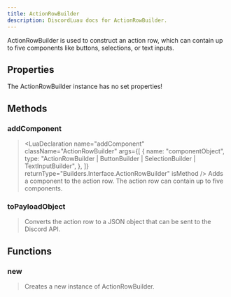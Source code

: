 ```yaml
---
title: ActionRowBuilder
description: DiscordLuau docs for ActionRowBuilder.
---
```


[//]: # "This file was automatically compiled through the Generator luau code under this repository"
[//]: # "if you want to edit the documentation of discord-luau, please write changes"
[//]: # "to the discord-luau repository itself, we extract the comments from discord-luau and translate"
[//]: # "them into markdown files that Nextra can interpret!"
[//]: # "----- DOCUMENT IMPORTS ----- "


[//]: # "----- DOCUMENT DESCRIPTION ----- "

ActionRowBuilder is used to construct an action row, which can contain up to five components like buttons, selections, or text inputs.

[//]: # "----- DOCUMENT PROPERTIES ----- "

## Properties

The ActionRowBuilder instance has no set properties!

[//]: # "----- DOCUMENT METHODS ----- "

## Methods

### addComponent

> <LuaDeclaration
> 	name="addComponent"
> 	className="ActionRowBuilder"
> 	args={[
> 		{
> 			name: "componentObject",
> 			type: "ActionRowBuilder | ButtonBuilder | SelectionBuilder | TextInputBuilder",
> 		},
> 	]}
> 	returnType="Builders.Interface.ActionRowBuilder"
> 	isMethod
> />
> Adds a component to the action row. The action row can contain up to five components.

### toPayloadObject

> <LuaDeclaration
> 	name="toPayloadObject"
> 	className="ActionRowBuilder"
> 	args={[]}
> 	returnType="Network.Resolvable"
> 	isMethod
> />
> Converts the action row to a JSON object that can be sent to the Discord API.

[//]: # "----- DOCUMENT FUNCTIONS ----- "

## Functions

### new

> <LuaDeclaration name="new" className="ActionRowBuilder" args={[]} />
> Creates a new instance of ActionRowBuilder.

